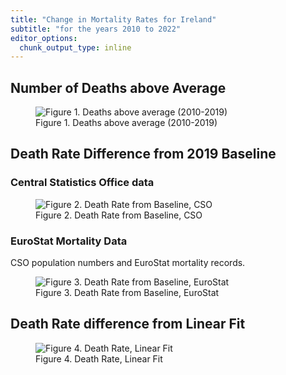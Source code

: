```yaml
---
title: "Change in Mortality Rates for Ireland"
subtitle: "for the years 2010 to 2022"
editor_options: 
  chunk_output_type: inline
---
```


## Number of Deaths above Average

![Figure 1. Deaths above average (2010-2019)](./figures/method1-diff-avg.jpeg)

## Death Rate Difference from 2019 Baseline

### Central Statistics Office data

![Figure 2. Death Rate from Baseline, CSO](figures/method2a-base-diff-cso.jpeg)

### EuroStat Mortality Data

CSO population numbers and EuroStat mortality records.

![Figure 3. Death Rate from Baseline, EuroStat](figures/method2a-base-diff-estat.jpeg)

## Death Rate difference from Linear Fit

![Figure 4. Death Rate, Linear Fit](figures/method2c-diff-lin-fit.jpeg)
